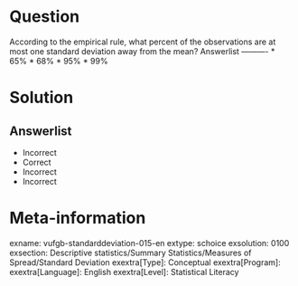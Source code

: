 Question
========
  
According to the empirical rule, what percent of the observations are at most one standard deviation away from the mean? 
Answerlist
----------
* 65%
* 68%
* 95%
* 99%

Solution
========

Answerlist
----------
* Incorrect
* Correct
* Incorrect
* Incorrect

Meta-information
================
exname: vufgb-standarddeviation-015-en
extype: schoice
exsolution: 0100
exsection: Descriptive statistics/Summary Statistics/Measures of Spread/Standard Deviation
exextra[Type]: Conceptual
exextra[Program]: 
exextra[Language]: English
exextra[Level]: Statistical Literacy
